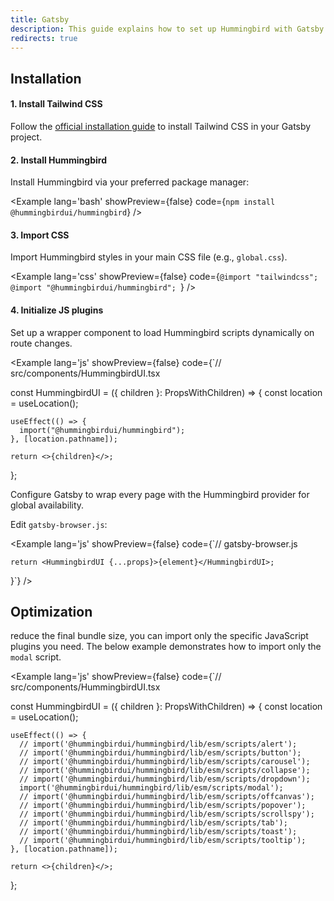 ```yaml
---
title: Gatsby
description: This guide explains how to set up Hummingbird with Gatsby using Tailwind CSS. It covers project setup, configuration, and usage so you can quickly build and style components in your Gatsby app.
redirects: true
---
```


## Installation

#### 1. Install Tailwind CSS

Follow the <a href="https://tailwindcss.com/docs/installation/framework-guides/gatsby" target="_blank" rel="noopener noreferrer">official installation guide</a> to install Tailwind CSS in your Gatsby project.

#### 2. Install Hummingbird

Install Hummingbird via your preferred package manager:

<Example lang='bash' showPreview={false} code={`npm install @hummingbirdui/hummingbird`} />

#### 3. Import CSS

Import Hummingbird styles in your main CSS file (e.g., `global.css`).

<Example lang='css' showPreview={false} 
  code={`@import "tailwindcss";
  @import "@hummingbirdui/hummingbird";
  `} />

#### 4. Initialize JS plugins

Set up a wrapper component to load Hummingbird scripts dynamically on route changes.

<Example lang='js' showPreview={false} 
  code={`// src/components/HummingbirdUI.tsx

  const HummingbirdUI = ({ children }: PropsWithChildren) => {
    const location = useLocation();

    useEffect(() => {
      import("@hummingbirdui/hummingbird");
    }, [location.pathname]);

    return <>{children}</>;
  };


Configure Gatsby to wrap every page with the Hummingbird provider for global availability.

Edit `gatsby-browser.js`:

<Example lang='js' showPreview={false}
  code={`// gatsby-browser.js

    return <HummingbirdUI {...props}>{element}</HummingbirdUI>;
  }`} />

## Optimization

reduce the final bundle size, you can import only the specific JavaScript plugins you need. The below example demonstrates how to import only the `modal` script.

<Example lang='js' showPreview={false}
  code={`// src/components/HummingbirdUI.tsx

  const HummingbirdUI = ({ children }: PropsWithChildren) => {
    const location = useLocation();

    useEffect(() => {
      // import('@hummingbirdui/hummingbird/lib/esm/scripts/alert');
      // import('@hummingbirdui/hummingbird/lib/esm/scripts/button');
      // import('@hummingbirdui/hummingbird/lib/esm/scripts/carousel');
      // import('@hummingbirdui/hummingbird/lib/esm/scripts/collapse');
      // import('@hummingbirdui/hummingbird/lib/esm/scripts/dropdown');
      import('@hummingbirdui/hummingbird/lib/esm/scripts/modal');
      // import('@hummingbirdui/hummingbird/lib/esm/scripts/offcanvas');
      // import('@hummingbirdui/hummingbird/lib/esm/scripts/popover');
      // import('@hummingbirdui/hummingbird/lib/esm/scripts/scrollspy');
      // import('@hummingbirdui/hummingbird/lib/esm/scripts/tab');
      // import('@hummingbirdui/hummingbird/lib/esm/scripts/toast');
      // import('@hummingbirdui/hummingbird/lib/esm/scripts/tooltip');
    }, [location.pathname]);

    return <>{children}</>;
  };

